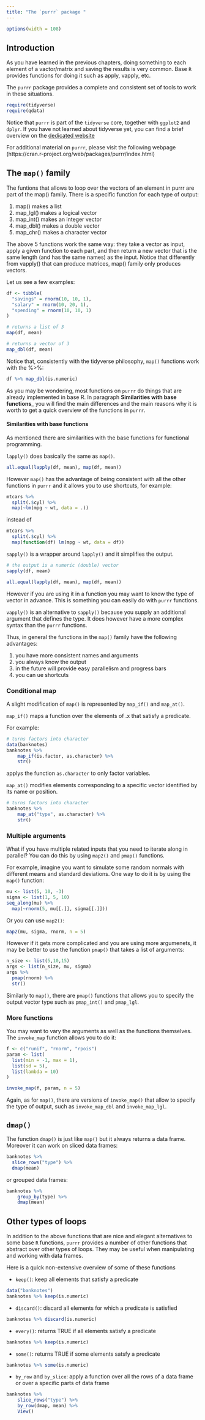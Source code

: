```yaml
---
title: "The `purrr` package "
---
```



```r
options(width = 108)
```

## Introduction

As you have learned in the previous chapters, doing something to each element of a vactor/matrix and saving the results is very common. Base `R` provides functions for doing it such as apply, vapply, etc. 

The `purrr` package provides a complete and consistent set of tools to work in these situations. 

```r
require(tidyverse)
require(qdata)
```

Notice that `purrr` is part of the `tidyverse` core, together with `ggplot2` and `dplyr`. If you have not learned about tidyverse yet, you can find a brief overview on the  [dedicated website](http://tidyverse.org/)

For additional material on `purrr`, please visit the following webpage (https://cran.r-project.org/web/packages/purrr/index.html)



## The `map()` family

The funtions that allows to loop over the vectors of an element in purrr are part of the map() family. There is a specific function for each type of output:

1. map() makes a list
2. map_lgl() makes a logical vector
3. map_int() makes an integer vector
4. map_dbl() makes a double vector
5. map_chr() makes a character vector


The above 5 functions work the same way: they take a vector as input, apply a given function to each part, and then return a new vector that is the same length (and has the same names) as the input. Notice that differently from vapply() that can produce matrices, map() family only produces vectors.

Let us see a few examples:

```r
df <- tibble(
  "savings" = rnorm(10, 10, 1),
  "salary" = rnorm(10, 20, 1),
  "spending" = rnorm(10, 10, 1)
)

# returns a list of 3
map(df, mean)

# returns a vector of 3
map_dbl(df, mean)
```


Notice that, consistently with the tidyverse philosophy, `map()` functions work with the %>%:

```r
df %>% map_dbl(is.numeric)
```


As you may be wondering, most functions on `purrr` do things that are already implemented in base R. In paragraph __Similarities with base functions___ you will find the main differences and the main reasons why it is worth to get a quick overview of the functions in `purrr`.


#### Similarities with base functions

As mentioned there are similarities with the base functions for functional programming.

`lapply()` does basically the same as `map()`.

```r
all.equal(lapply(df, mean), map(df, mean))
```

However `map()` has the advantage of being consistent with all the other functions in `purrr` and it allows you to use shortcuts, for example:

```r
mtcars %>% 
  split(.$cyl) %>% 
  map(~lm(mpg ~ wt, data = .))
```

instead of

```r
mtcars %>% 
  split(.$cyl) %>% 
  map(function(df) lm(mpg ~ wt, data = df))
```


`sapply()` is a wrapper around `lapply()` and it simplifies the output. 

```r
# the output is a numeric (double) vector 
sapply(df, mean)

all.equal(lapply(df, mean), map(df, mean))
```

However if you are using it in a function you may want to know the type of vector in advance. This is something you can easily do with `purrr` functions.


`vapply()` is an alternative to `sapply()` because you supply an additional argument that defines the type. It does however have a more complex syntax than the `purrr` functions.


Thus, in general the functions in the `map()` family have the following advantages:

1. you have more consistent names and arguments 
2. you always know the output
3. in the future will provide easy parallelism and progress bars
4. you can ue shortcuts



### Conditional map

A slight modification of `map()` is represented by `map_if()` and `map_at()`. 

`map_if()` maps a function over the elements of .x that satisfy a predicate. 

For example:

```r
# turns factors into character
data(banknotes)
banknotes %>%
    map_if(is.factor, as.character) %>%
    str()
```

applys the function `as.character` to only factor variables.

`map_at()` modifies elements corresponding to a specific vector identified by its name or position.


```r
# turns factors into character
banknotes %>%
    map_at("type", as.character) %>%
    str()
```



### Multiple arguments

What if you have multiple related inputs that you need to iterate along in parallel? You can do this by using `map2()` and `pmap()` functions. 

For example, imagine you want to simulate some random normals with different means and standard deviations. One way to do it is by using the `map()` function:

```r
mu <- list(5, 10, -3)
sigma <- list(1, 5, 10)
seq_along(mu) %>% 
  map(~rnorm(5, mu[[.]], sigma[[.]])) 
```

Or you can use `map2()`:

```r
map2(mu, sigma, rnorm, n = 5) 
```

However if it gets more complicated and you are using more argumenets, it may be better to use the function `pmap()` that takes a list of arguments:


```r
n_size <- list(5,10,15)
args <- list(n_size, mu, sigma)
args %>% 
  pmap(rnorm) %>%
  str()
```

Similarly to `map()`, there are `pmap()` functions that allows you to specify the output vector type such as `pmap_int()` and `pmap_lgl`.



### More functions

You may want to vary the arguments as well as the functions themselves. The `invoke_map` function allows you to do it:

```r

f <- c("runif", "rnorm", "rpois")
param <- list(
  list(min = -1, max = 1), 
  list(sd = 5), 
  list(lambda = 10)
)

invoke_map(f, param, n = 5) 
```

Again, as for `map()`, there are versions of `invoke_map()` that allow to specify the type of output, such as `invoke_map_dbl` and `invoke_map_lgl`.


## `dmap()`

The function `dmap()` is just like `map()` but it always returns a data frame. Moreover it can work on sliced data frames:

```r
banknotes %>%
  slice_rows("type") %>% 
  dmap(mean)
```

or grouped data frames:

```r
banknotes %>%
    group_by(type) %>% 
    dmap(mean)
```



## Other types of loops

In addition to the above functions that are nice and elegant alternatives to some base `R` functions, `purrr` provides a number of other functions that abstract over other types of loops. They may be useful when manipulating and working with data frames.

Here is a quick non-extensive overview of some of these functions

* `keep()`: keep all elements that satisfy a predicate

```r
data("banknotes")
banknotes %>% keep(is.numeric)
```

* `discard()`: discard all elements for which a predicate is satisfied

```r
banknotes %>% discard(is.numeric)
```


* `every()`: returns TRUE if all elements satisfy a predicate

```r
banknotes %>% keep(is.numeric)
```

* `some()`: returns TRUE if some elements satsfy a predicate

```r
banknotes %>% some(is.numeric)
```


* `by_row` and `by_slice`: apply a function over all the rows of a data frame or over a specific parts of data frame

```r
banknotes %>%
    slice_rows("type") %>%
    by_row(dmap, mean) %>%
    View()
````
